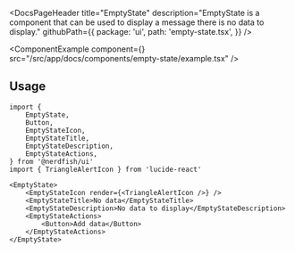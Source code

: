 <DocsPageHeader
	title="EmptyState"
	description="EmptyState is a component that can be used to display a message there is no data to display."
	githubPath={{
		package: 'ui',
		path: 'empty-state.tsx',
	}}
/>

<ComponentExample
	component={<EmptyStateExample />}
	src="/src/app/docs/components/empty-state/example.tsx"
/>

## Usage

```tsx
import {
	EmptyState,
	Button,
	EmptyStateIcon,
	EmptyStateTitle,
	EmptyStateDescription,
	EmptyStateActions,
} from '@nerdfish/ui'
import { TriangleAlertIcon } from 'lucide-react'
```

```tsx
<EmptyState>
	<EmptyStateIcon render={<TriangleAlertIcon />} />
	<EmptyStateTitle>No data</EmptyStateTitle>
	<EmptyStateDescription>No data to display</EmptyStateDescription>
	<EmptyStateActions>
		<Button>Add data</Button>
	</EmptyStateActions>
</EmptyState>
```
